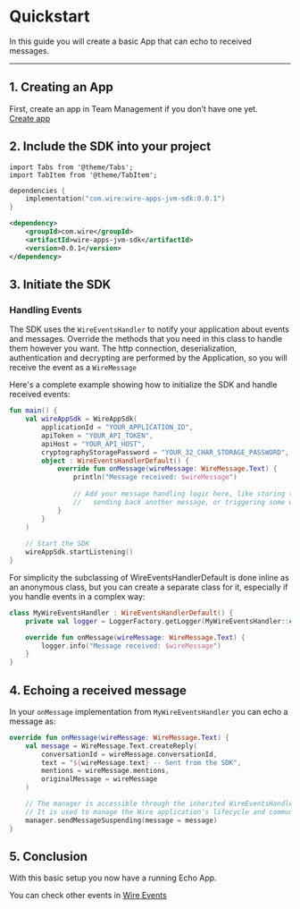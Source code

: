 # Quickstart

In this guide you will create a basic App that can echo to received messages.

---

## 1. Creating an App

First, create an app in Team Management if you don’t have one yet.  
[Create app](../manage-apps/TM-create-app.md)

## 2. Include the SDK into your project

```mdx-code-block
import Tabs from '@theme/Tabs';
import TabItem from '@theme/TabItem';
```

<Tabs>
<TabItem value="gradle" label="Gradle">

```kotlin
dependencies {
    implementation("com.wire:wire-apps-jvm-sdk:0.0.1")
}
```

</TabItem>
<TabItem value="maven" label="Maven">

```xml
<dependency>
    <groupId>com.wire</groupId>
    <artifactId>wire-apps-jvm-sdk</artifactId>
    <version>0.0.1</version>
</dependency>
```

</TabItem>
</Tabs>

## 3. Initiate the SDK

### Handling Events

The SDK uses the `WireEventsHandler` to notify your application about events and messages. Override the methods that you need in this class to handle them however you want. The http connection, deserialization, authentication and decrypting are performed by the Application, so you will receive the event as a `WireMessage`

Here's a complete example showing how to initialize the SDK and handle received events:

```kotlin
fun main() {
    val wireAppSdk = WireAppSdk(
        applicationId = "YOUR_APPLICATION_ID",
        apiToken = "YOUR_API_TOKEN",
        apiHost = "YOUR_API_HOST",
        cryptographyStoragePassword = "YOUR_32_CHAR_STORAGE_PASSWORD",
        object : WireEventsHandlerDefault() {
            override fun onMessage(wireMessage: WireMessage.Text) {
                println("Message received: $wireMessage")
                
                // Add your message handling logic here, like storing the message,
                //   sending back another message, or triggering some workflow
            }
        }
    )
    
    // Start the SDK
    wireAppSdk.startListening()
}
```
For simplicity the subclassing of WireEventsHandlerDefault is done inline as an anonymous class, but you can create a separate class for it,
especially if you handle events in a complex way:
```kotlin
class MyWireEventsHandler : WireEventsHandlerDefault() {
    private val logger = LoggerFactory.getLogger(MyWireEventsHandler::class.java)

    override fun onMessage(wireMessage: WireMessage.Text) {
        logger.info("Message received: $wireMessage")
    }
}
```
## 4. Echoing a received message

In your `onMessage` implementation from `MyWireEventsHandler` you can echo a message as:

```kotlin
override fun onMessage(wireMessage: WireMessage.Text) {
    val message = WireMessage.Text.createReply(
        conversationId = wireMessage.conversationId,
        text = "${wireMessage.text} -- Sent from the SDK",
        mentions = wireMessage.mentions,
        originalMessage = wireMessage
    )

    // The manager is accessible through the inherited WireEventsHandler class.
    // It is used to manage the Wire application's lifecycle and communication with the backend.
    manager.sendMessageSuspending(message = message)
}
```

## 5. Conclusion

With this basic setup you now have a running Echo App.

You can check other events in [Wire Events](events.md)
